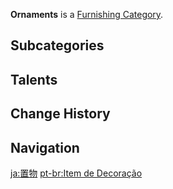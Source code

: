 {{About|the interior furnishing category|the interior furnishing subcategory|Small Furnishing/Ornament|the exterior furnishing subcategory|Landscape/Ornament}}
{{Terminology Infobox
|type         = Item Groups
|type2        = Furnishing Categories
|type3        = Interior Furnishings
}}
'''Ornaments''' is a [[Furnishing Category]].

==Subcategories==
{{DPL Furnishing Categories|Ornaments}}

==Talents==
{{Talents by Category Table|Ornament Creation Refund Talents}}

==Change History==
{{Change History|1.5}}

==Navigation==
{{Furnishing Navbox|interior}}

[[Category:Ornaments| ]]

[[ja:置物]]
[[pt-br:Item de Decoração]]